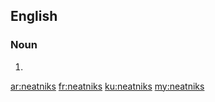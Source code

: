 ==English==

===Noun===
{{head|en|plural}}

# {{plural of|neatnik|lang=en|nocat=1}}

[[ar:neatniks]]
[[fr:neatniks]]
[[ku:neatniks]]
[[my:neatniks]]